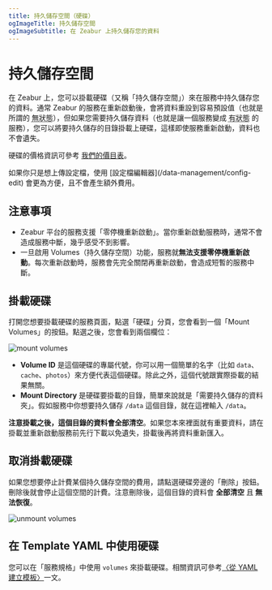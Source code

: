 ```yaml
---
title: 持久儲存空間（硬碟）
ogImageTitle: 持久儲存空間
ogImageSubtitle: 在 Zeabur 上持久儲存您的資料
---
```



# 持久儲存空間

在 Zeabur 上，您可以掛載硬碟（又稱「持久儲存空間」）來在服務中持久儲存您的資料。通常 Zeabur 的服務在重新啟動後，會將資料重設到容易預設值（也就是所謂的 <abbr title="Stateless">無狀態</abbr>），但如果您需要持久儲存資料（也就是讓一個服務變成 <abbr title="Stateful">有狀態</abbr> 的服務），您可以將要持久儲存的目錄掛載上硬碟，這樣即使服務重新啟動，資料也不會遺失。

硬碟的價格資訊可參考 [我們的價目表](/billing/pricing)。

<Callout type="info">
    如果你只是想上傳設定檔，使用 [設定檔編輯器](/data-management/config-edit) 會更為方便，且不會產生額外費用。
</Callout>

## 注意事項

- Zeabur 平台的服務支援「零停機重新啟動」。當你重新啟動服務時，通常不會造成服務中斷，幾乎感受不到影響。
- 一旦啟用 Volumes（持久儲存空間）功能，服務就**無法支援零停機重新啟動**。每次重新啟動時，服務會先完全關閉再重新啟動，會造成短暫的服務中斷。

## 掛載硬碟

打開您想要掛載硬碟的服務頁面，點選「硬碟」分頁，您會看到一個「Mount Volumes」的按鈕。點選之後，您會看到兩個欄位：

![mount volumes](/data-management/volumes/mount-volumes.webp)

- **Volume ID** 是這個硬碟的專屬代號，你可以用一個簡單的名字（比如 `data`、`cache`、`photos`）來方便代表這個硬碟。除此之外，這個代號跟實際掛載的結果無關。
- **Mount Directory** 是硬碟要掛載的目錄，簡單來說就是「需要持久儲存的資料夾」。假如服務中你想要持久儲存 `/data` 這個目錄，就在這裡輸入 `/data`。

**注意掛載之後，這個目錄的資料會全部清空**。如果您本來裡面就有重要資料，請在掛載並重新啟動服務前先行下載以免遺失，掛載後再將資料重新匯入。

## 取消掛載硬碟

如果您想要停止計費某個持久儲存空間的費用，請點選硬碟旁邊的「刪除」按鈕。刪除後就會停止這個空間的計費。注意刪除後，這個目錄的資料會 **全部清空** 且 **無法恢復**。

![unmount volumes](/data-management/volumes/unmount-volumes.webp)

## 在 Template YAML 中使用硬碟

您可以在「服務規格」中使用 `volumes` 來掛載硬碟。相關資訊可參考[〈從 YAML 建立模板〉](/template/template-in-code)一文。
